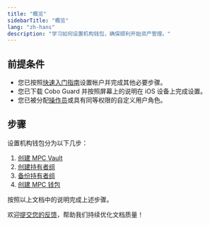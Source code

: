 ```yaml
---
title: "概览"
sidebarTitle: "概览"
lang: "zh-hans"
description: "学习如何设置机构钱包，确保顺利开始资产管理。"
---
```


## 前提条件

- 您已按照[快速入门指南](/cn/portal/quick-start-guide)设置帐户并完成其他必要步骤。 
- 您已下载 Cobo Guard 并按照屏幕上的说明在 iOS 设备上完成设置。
- 您已被分配[操作员](/cn/portal/organization/roles-and-permissions)或具有同等权限的自定义用户角色。

## 步骤

设置机构钱包分为以下几步：
1. [创建 MPC Vault](/cn/portal/mpc-wallets/ocw/create-mpc-vault)
2. [创建持有者组](/cn/portal/mpc-wallets/ocw/holder-group-overview)
3. [备份持有者组](/cn/portal/mpc-wallets/ocw/back-up-key-share-groups)
4. [创建 MPC 钱包](/cn/portal/mpc-wallets/ocw/create-mpc-wallet)

按照以上文档中的说明完成上述步骤。

<Tip>欢迎[提交您的反馈](https://forms.zohopublic.com/cobo/form/DocumentFeedbackForm/formperma/QvLOhxJv1_JMsJ-1dleZ8Itb_7rzN-LtgvsDdxosoVI?referrername=manuals)，帮助我们持续优化文档质量！</Tip>